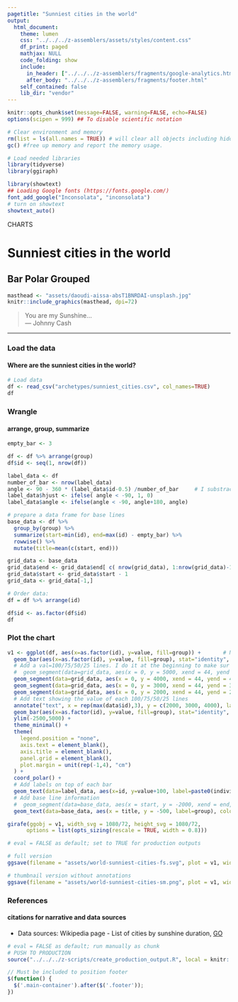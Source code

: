 ```yaml
---
pagetitle: "Sunniest cities in the world"
output:
  html_document:
    theme: lumen
    css: "../../../z-assemblers/assets/styles/content.css"
    df_print: paged
    mathjax: NULL
    code_folding: show
    include:
      in_header: ["../../../z-assemblers/fragments/google-analytics.html", "../../../z-assemblers/fragments/header.html"]
      after_body: "../../../z-assemblers/fragments/footer.html"
    self_contained: false
    lib_dir: "vendor"
---
```


```r
knitr::opts_chunk$set(message=FALSE, warning=FALSE, echo=FALSE)
options(scipen = 999) ## To disable scientific notation

# Clear environment and memory
rm(list = ls(all.names = TRUE)) # will clear all objects including hidden objects.
gc() #free up memory and report the memory usage.

# Load needed libraries
library(tidyverse)
library(ggiraph)

library(showtext)
## Loading Google fonts (https://fonts.google.com/)
font_add_google("Inconsolata", "inconsolata")
# turn on showtext
showtext_auto()

```

<div class="activity">
CHARTS
</div>

# Sunniest cities in the world
## Bar Polar Grouped

```r

masthead <- "assets/daoudi-aissa-absT1BNRDAI-unsplash.jpg"
knitr::include_graphics(masthead, dpi=72)

```


>  You are my Sunshine...\
--- Johnny Cash\

***

### Load the data
#### Where are the sunniest cities in the world?

```r

# Load data
df <- read_csv("archetypes/sunniest_cities.csv", col_names=TRUE)
df

```


### Wrangle
#### arrange, group, summarize

```r

empty_bar <- 3

df <- df %>% arrange(group)
df$id <- seq(1, nrow(df))

label_data <- df
number_of_bar <- nrow(label_data)
angle <- 90 - 360 * (label_data$id-0.5) /number_of_bar     # I substract 0.5 because the letter must have the angle of the center of the bars. Not extreme right(1) or extreme left (0)
label_data$hjust <- ifelse( angle < -90, 1, 0)
label_data$angle <- ifelse(angle < -90, angle+180, angle)

# prepare a data frame for base lines
base_data <- df %>% 
  group_by(group) %>% 
  summarize(start=min(id), end=max(id) - empty_bar) %>% 
  rowwise() %>% 
  mutate(title=mean(c(start, end)))

grid_data <- base_data
grid_data$end <- grid_data$end[ c( nrow(grid_data), 1:nrow(grid_data)-1)] + 1
grid_data$start <- grid_data$start - 1
grid_data <- grid_data[-1,]

# Order data:
df = df %>% arrange(id)

df$id <- as.factor(df$id)
df

```


### Plot the chart

```r

v1 <- ggplot(df, aes(x=as.factor(id), y=value, fill=group)) +       # Note that id is a factor. If x is numeric, there is some space between the first bar
  geom_bar(aes(x=as.factor(id), y=value, fill=group), stat="identity", alpha=0.5) +
  # Add a val=100/75/50/25 lines. I do it at the beginning to make sur barplots are OVER it.
  #  geom_segment(data=grid_data, aes(x = 0, y = 5000, xend = 44, yend = 5000), colour = "grey", alpha=1, size=0.3 , inherit.aes = FALSE ) +
  geom_segment(data=grid_data, aes(x = 0, y = 4000, xend = 44, yend = 4000), colour = "grey", alpha=0.1, size=0.3 , inherit.aes = FALSE ) +
  geom_segment(data=grid_data, aes(x = 0, y = 3000, xend = 44, yend = 3000), colour = "grey", alpha=0.1, size=0.1 , inherit.aes = FALSE ) +
  geom_segment(data=grid_data, aes(x = 0, y = 2000, xend = 44, yend = 2000), colour = "grey", alpha=0.1, size=0.1 , inherit.aes = FALSE ) +
  # Add text showing the value of each 100/75/50/25 lines
  annotate("text", x = rep(max(data$id),3), y = c(2000, 3000, 4000), label = c("2000 hours", "3000 hours", "4000 hours") , color="grey", size=3 , angle=0, fontface="bold", hjust=1) +
  geom_bar(aes(x=as.factor(id), y=value, fill=group), stat="identity", alpha=0.5) +
  ylim(-2500,5000) +
  theme_minimal() +
  theme(
    legend.position = "none",
    axis.text = element_blank(),
    axis.title = element_blank(),
    panel.grid = element_blank(),
    plot.margin = unit(rep(-1,4), "cm") 
  ) +
  coord_polar() + 
  # Add labels on top of each bar
  geom_text(data=label_data, aes(x=id, y=value+100, label=paste0(individual,": ",round(value,digits=0)), hjust=hjust), color="black", fontface="bold",alpha=0.6, size=4, angle= label_data$angle, inherit.aes = FALSE ) +
  # Add base line information
  #  geom_segment(data=base_data, aes(x = start, y = -2000, xend = end, yend = -2000), colour = "black", alpha=0.8, size=0.6 , inherit.aes = FALSE )  +
  geom_text(data=base_data, aes(x = title, y = -500, label=group), colour = "black", alpha=0.8, size=4, fontface="bold", inherit.aes = FALSE)

girafe(ggobj = v1, width_svg = 1080/72, height_svg = 1080/72,
      options = list(opts_sizing(rescale = TRUE, width = 0.8)))


```



```r

# eval = FALSE as default; set to TRUE for production outputs

# full version
ggsave(filename = "assets/world-sunniest-cities-fs.svg", plot = v1, width=1280/72, height=720/72)

# thumbnail version without annotations
ggsave(filename = "assets/world-sunniest-cities-sm.png", plot = v1, width=4, height=2.25)

```

### References
#### citations for narrative and data sources

* Data sources: Wikipedia page - List of cities by sunshine duration, [GO](https://en.wikipedia.org/wiki/List_of_cities_by_sunshine_duration){target="_blank"}

```r

# eval = FALSE as default; run manually as chunk
# PUSH TO PRODUCTION
source("../../../z-scripts/create_production_output.R", local = knitr::knit_global())

```


```js

// Must be included to position footer
$(function() {
  $('.main-container').after($('.footer'));
})

```
